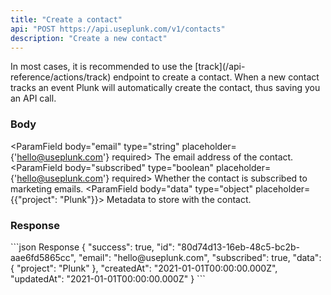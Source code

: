 ```yaml
---
title: "Create a contact"
api: "POST https://api.useplunk.com/v1/contacts"
description: "Create a new contact"
---
```

<Warning>
    In most cases, it is recommended to use the [track](/api-reference/actions/track) endpoint to create a contact.
    When a new contact tracks an event Plunk will automatically create the contact, thus saving you an API call.
</Warning>


### Body
<ParamField body="email" type="string" placeholder={'hello@useplunk.com'} required>
    The email address of the contact.
</ParamField>
<ParamField body="subscribed" type="boolean" placeholder={'hello@useplunk.com'} required>
    Whether the contact is subscribed to marketing emails.
</ParamField>
<ParamField body="data" type="object" placeholder={{"project": "Plunk"}}>
    Metadata to store with the contact.
</ParamField>

### Response
<ResponseExample>
    ```json Response
    {
        "success": true,
        "id": "80d74d13-16eb-48c5-bc2b-aae6fd5865cc",
        "email": "hello@useplunk.com",
        "subscribed": true,
        "data": {
            "project": "Plunk"
        },
        "createdAt": "2021-01-01T00:00:00.000Z",
        "updatedAt": "2021-01-01T00:00:00.000Z"
    }
    ```
</ResponseExample>